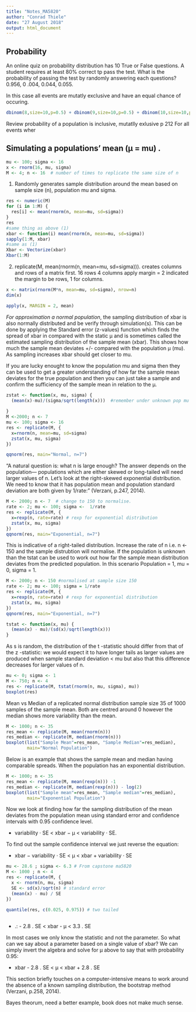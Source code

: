```yaml
---
title: "Notes_MA5820"
author: "Conrad Thiele"
date: "27 August 2018"
output: html_document
---
```


## Probability 

An online quiz on probability distribution has 10 True or False questions. A student requires at least 80% correct tp pass the test. What is the probability of passing the test by randomly answering each questions? 0.956, 0 .004, 0.044, 0.055.

In this case all events are mutatly exclusive and have an equal chance of occuring.

```R
dbinom(8,size=10,p=0.5) + dbinom(9,size=10,p=0.5) + dbinom(10,size=10,p=0.5) 
```


  Review probability of a population is inclusive, mutatlly exlusive p 212
 For all events wher



## Simulating a populations' mean (µ = mu) .  

```R
mu <- 100; sigma <- 16
x <- rnorm(16, mu, sigma) 
M <- 4; n <- 16  # number of times to replicate the same size of n
```

(1) Randomly generates sample distribution around the mean based on sample size (n), population mu and sigma.

```R
res <- numeric(M)
for (i in 1:M) {
  res[i] <- mean(rnorm(n, mean=mu, sd=sigma))
} 
res
#same thing as above (1)
xbar <- function(i) mean(rnorm(n, mean=mu, sd=sigma))
sapply(1:M, xbar)
#same as (1)
Xbar <- Vectorize(xbar)
Xbar(1:M)
```
(2) replicate(M, mean(rnorm(n, mean=mu, sd=sigma))). creates columns and rows of a matrix first. 16 rows 4 columns 
apply margin = 2 indicated the margin to be rows, 1 for columns.

```R
x <- matrix(rnorm(M*n, mean=mu, sd=sigma), nrow=n)
dim(x)

apply(x, MARGIN = 2, mean) 
```
*For approximation a normal population*, the sampling distribution of xbar is also normally distributed and be verify through simulation(s).  This can be done by applying the Standard error (z-values) function which finds the spread of xbar in compared with the static µ and is sometimes called the estimated sampling distribution of the sample mean (xbar). This shows how much the sample mean deviates +/- compared with the population µ (mu).  As sampling increases xbar should get closer to mu.   

If you are lucky enought to know the population mu and sigma then they can be used to get a greater understanding of how far the sample mean deviates for the true population and then you can just take a sample and confirm the sufficiency of the sample mean in relation to the µ. 

```R
zstat <- function(x, mu, sigma) {
  (mean(x)-mu)/(sigma/sqrt(length(x)))  #remember under unknown pop mu = 0 and sd =1
  
}
M <-2000; n <- 7
mu <- 100; sigma <- 16
res <- replicate(M, {
  x=rnorm(n, mean=mu, sd=sigma)
  zstat(x, mu, sigma)
})

qqnorm(res, main="Normal, n=7")

```  

"A natural question is: what n is large enough? The answer depends on the population— populations which are either skewed or long-tailed will need larger values of n. Let’s look at the right-skewed exponential distribution. We need to know that it has population mean and population standard deviation are both given by 1/rate:" (Verzani, p.247, 2014).

```R
M <- 2000; n <- 7  # change to 150 to normalise.
rate <- 2; mu <- 100; sigma <-  1/rate
res <- replicate(M, {
  x=rexp(n, rate=rate) # rexp for exponential distribution
  zstat(x, mu, sigma)
})
qqnorm(res, main="Exponential, n=7") 

```  

This is indicative of a right-tailed distribution. Increase the rate of n i.e. n <- 150 and the sample distrubtion will normalise. If the population is unknown than the tstat can be used to work out how far the sample mean distribution deviates from the predicted population.  In this scenario Population = 1, mu = 0, sigma = 1.

```R
M <- 2000; n <- 150 #normalised at sample size 150
rate <- 2; mu <- 100; sigma = 1/rate
res <- replicate(M, {
  x=rexp(n, rate=rate) # rexp for exponential distribution
  zstat(x, mu, sigma)
})
qqnorm(res, main="Exponential, n=7") 
```
```R
tstat <- function(x, mu) {
  (mean(x) - mu)/(sd(x)/sqrt(length(x)))
}
```
As s is random, the distribution of the t -statistic should differ from that of the z -statistic: we would expect it to have longer tails as larger values are produced when sample standard deviation < mu but also that this difference decreases for larger values of n.

```R
mu <- 0; sigma <- 1
M <- 750; n <- 4
res <- replicate(M, tstat(rnorm(n, mu, sigma), mu))
boxplot(res)
```

Mean vs Median of a replicated normal distribution sample size 35 of 1000 samples of the sample mean.  Both are centred around 0 however the median shows more variability than the mean. 

```R
M <- 1000; n <- 35
res_mean <- replicate(M, mean(rnorm(n)))
res_median <- replicate(M, median(rnorm(n)))
boxplot(list("Sample Mean"=res_mean, "Sample Median"=res_median),
        main="Normal Population")
```
Below is an example that shows the sample mean and median having comparable spreads. When the population has an exponential distribution.

```R
M <- 1000; n <- 35
res_mean <- replicate(M, mean(rexp(n))) -1
res_median <- replicate(M, median(rexp(n))) - log(2)
boxplot(list("Sample mean"=res_mean, "Sample median"=res_median),
        main="Exponential Population")
```

Now we look at finding how far the sampling distribution of the mean deviates from the population mean using standard error and confidence intervals with 0.95 confidence level.

* variability · SE < xbar − µ < variability · SE.

To find out the sample confidence interval we just reverse the equation:  
  
  * xbar − variability · SE < µ < xbar + variability · SE

```R
mu <- 28.6 ; sigma <- 6.3 # From capstone ma5820
M <- 1000 ; n <- 4 
res <- replicate(M, { 
  x <- rnorm(n, mu, sigma) 
  SE <- sd(x)/sqrt(n) # standard error
  (mean(x) - mu) / SE 
}) 

quantile(res, c(0.025, 0.975)) # two tailed
   
```   
* .: - 2.8 . SE < xbar - µ < 3.3 . SE 
 
In most cases we only know the statistic and not the parameter. So what can we say about a parameter based on a single value of xbar? We can simply invert the algebra and solve for µ above to say that with probability 0.95:
  
* xbar - 2.8 . SE < µ < xbar + 2.8 . SE  



This section briefly touches on a computer-intensive means to work around the absence of a known sampling distribution, the bootstrap method (Verzani, p.258, 2014).



Bayes theorum, need a better example, book does not make much sense.



